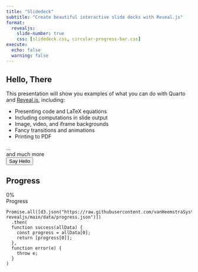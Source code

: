 ```yaml
---
title: "Slidedeck"
subtitle: "Create beautiful interactive slide decks with Reveal.js"
format:
  revealjs: 
    slide-number: true
    css: [slidedeck.css, circular-progress-bar.css]
execute:
  echo: false
  warning: false    
---
```


## Hello, There

This presentation will show you examples of what you can do with Quarto and [Reveal.js](https://revealjs.com), including:

-   Presenting code and LaTeX equations
-   Including computations in slide output
-   Image, video, and iframe backgrounds
-   Fancy transitions and animations
-   Printing to PDF

...<div class="foo">and much more</div>

<form>  
  <input type="button" value="Say Hello" onclick="msg()"/>  
</form> 

<script type="text/javascript">
  function msg(){  
    alert("Hello, Local Slidedeck Script!");  
  }
</script>  

<script type="text/javascript" src="https://raw.githubusercontent.com/vanHeemstraSystems/quarto-revealjs/main/slidedeck.js"></script>

## Progress

```{=html}
<div class="container">
  <div class="circular-progress">
    <span class="progress-value">0%</span>
  </div>
  <span class="text">Progress</span>
</div>
```

```ojs
Promise.all([d3.json("https://raw.githubusercontent.com/vanHeemstraSystems/quarto-revealjs/main/data/progress.json")])
  .then(
  function success(allData) {
    const progress = allData[0];
    return [progress[0]];
  },
  function error(e) {
    throw e;
  }
)
```

<script type="text/javascript">
let circularProgress = document.querySelector(".circular-progress"),
    progressValue = document.querySelector(".progress-value");

let progressStartValue = 0,    
    progressEndValue = 90,    
    speed = 100;
    
let progress = setInterval(() => {
    progressStartValue++;
    progressValue.textContent = `${progressStartValue}%`
    circularProgress.style.background = `conic-gradient(#7d2ae8 ${progressStartValue * 3.6}deg, #ededed 0deg)`
    if(progressStartValue == progressEndValue){
        clearInterval(progress);
    }    
}, speed);
</script>  
